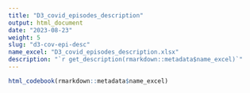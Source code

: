 ```yaml
---
title: "D3_covid_episodes_description"
output: html_document
date: "2023-08-23"
weight: 5
slug: "d3-cov-epi-desc"
name_excel: "D3_covid_episodes_description.xlsx"
description: "`r get_description(rmarkdown::metadata$name_excel)`"
---
```


```r
html_codebook(rmarkdown::metadata$name_excel)
```
